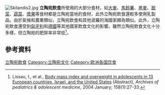 {{expand|time=2016-02-02T06:39:05+00:00}}
[[File:Skilandis2.jpg|thumb]]
'''立陶宛飲食'''所使用的大部分食材，如[[大麥|大麥]]、[[馬鈴薯|馬鈴薯]]、[[黑麥|黑麥]]、[[甜菜|甜菜]]、[[蔬菜|蔬菜]]、[[漿果|漿果]]等食材都是立陶宛當地的食材，此外立陶宛飲食還較多使用乳製品。由於氣候和農業類似，立陶宛飲食和其他波羅的海國家頗為類似。此外，立陶宛飲食還受到[[匈牙利飲食|匈牙利]]和[[德國飲食|德國]]等其他國家飲食文化的影響。雖然立陶宛飲食文化十分多樣，但立陶宛的肥胖率非常低<ref>Lissau, I., et al., [http://www.ncbi.nlm.nih.gov/entrez/query.fcgi?cmd=Retrieve&db=pubmed&dopt=Abstract&list_uids=14706954 Body mass index and overweight in adolescents in 13 European countries, Israel, and the United States] (Abstract), ''Archives of pediatrics & adolescent medicine'', 2004 January; 158(1):27-33.</ref>。
== 參考資料 ==
{{Reflist}}

{{立陶宛主題}}
{{歐洲题目|飲食文化}}

[[Category:立陶宛飲食|]]
[[Category:立陶宛文化|Category:立陶宛文化]]
[[Category:欧洲各国饮食|Category:欧洲各国饮食]]